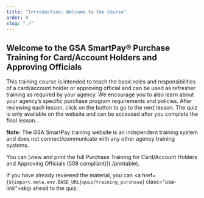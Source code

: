 ```yaml
---
title: "Introduction: Welcome to the Course"
order: 0
slug: "./"
---
```


## Welcome to the GSA SmartPay® Purchase Training for Card/Account Holders and Approving Officials

This training course is intended to teach the basic roles and responsibilities of a card/account holder or approving official and can be used as refresher training as required by your agency. We encourage you to also learn about your agency’s specific purchase program requirements and policies. After reviewing each lesson, click on the button to go to the next lesson. The quiz is only available on the website and can be accessed after you complete the final lesson. . 

**Note:** The GSA SmartPay training website is an independent training system and does not connect/communicate with any other agency training systems.

<SummaryBox>
  You can [view and print the full Purchase Training for Card/Account Holders and Approving Officials (508 compliant)](./printable).

  If you have already reviewed the material, you can <a href={`${import.meta.env.BASE_URL}quiz/training_purchase`} class="usa-link">skip ahead to the quiz</a>. 
</SummaryBox>

